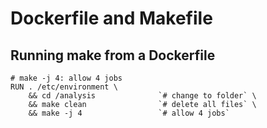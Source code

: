 # Dockerfile and Makefile


## Running make from a Dockerfile

```
# make -j 4: allow 4 jobs
RUN . /etc/environment \
    && cd /analysis              `# change to folder` \
    && make clean                `# delete all files` \ 
    && make -j 4                 `# allow 4 jobs`
```    